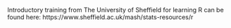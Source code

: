 <!-- Got any organisation information on where to learn R or Python? Does your institute run carpentries training or data science help? Include it below. -->

Introductory training from The University of Sheffield for learning R can be found here: https://www.sheffield.ac.uk/mash/stats-resources/r
